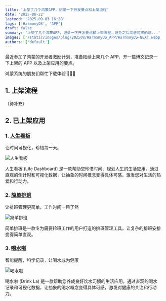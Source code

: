 ```yaml
---
title: '上架了几个鸿蒙APP，记录一下开发要点和上架流程'
date: '2025-08-22'
lastmod: '2025-09-03 16:20'
tags: ['HarmonyOS', 'APP']
draft: false
summary: '上架了几个鸿蒙APP，记录一下开发要点和上架流程，避免之后踩进同样的坑...'
images: ['/static/images/blog/202508/HarmonyOS_APP/HarmonyOS-NEXT.webp']
authors: ['default']
---
```


最近参加了鸿蒙的开发者激励计划，准备陆续上架几个 APP，开一篇博文记录一下上架的 APP 以及上架应用的要点。

鸿蒙系统的朋友们帮忙下载体验 🙏🙏🙏

## 1. 上架流程

（待补充）

## 2. 已上架应用

### 1. [人生看板](https://appgallery.huawei.com/app/detail?id=me.mengke.lifeboard)

让时间可视化，珍惜每一天。

![人生看板](/static/images/blog/202508/HarmonyOS_APP/me.mengke.lifeboard.webp)

人生看板 (Life Dashboard) 是一款帮助您珍惜时间、规划人生的生活应用。通过直观的倒计时和可视化数据，让抽象的时间概念变得具体可感，激发您对生活的热爱和行动力。

### 2. [简单排班](https://appgallery.huawei.com/app/detail?id=me.mengke.scheduling)

让排班管理更简单，工作时间一目了然

![简单排班](/static/images/blog/202508/HarmonyOS_APP/me.mengke.scheduling.webp)

简单排班是一款专为需要轮班工作的用户打造的排班管理工具，让复杂的排班安排变得简单直观。

### 3. [喝水啦](https://appgallery.huawei.com/app/detail?id=me.mengke.drinkla)

智能提醒，科学记录，让喝水成为健康

![喝水啦](/static/images/blog/202508/HarmonyOS_APP/me.mengke.drinkla.webp)

喝水啦 (Drink La) 是一款帮助您养成良好饮水习惯的生活应用。通过直观的喝水记录和可视化数据，让抽象的喝水概念变得具体可感，激发对健康的关注和行动力。
